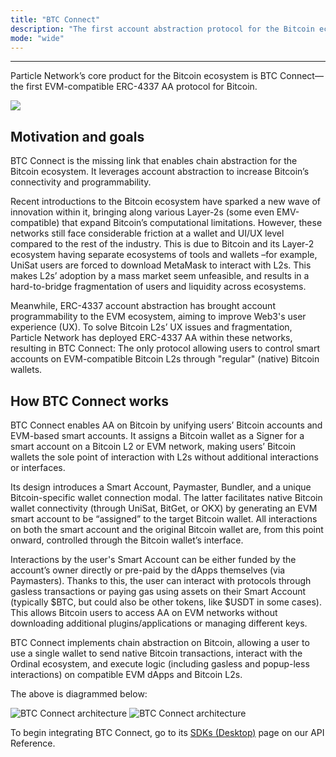 ```yaml
---
title: "BTC Connect"
description: "The first account abstraction protocol for the Bitcoin ecosystem"
mode: "wide"
---
```


***

Particle Network’s core product for the Bitcoin ecosystem is BTC Connect— the first EVM-compatible ERC-4337 AA protocol for Bitcoin.

<Frame caption="BTC Connect's ecosystem.">
<img src="/images/07.gif" style={{ width: '100%', maxWidth: '600px' }} />
</Frame>

## Motivation and goals

BTC Connect is the missing link that enables chain abstraction for the Bitcoin ecosystem. It leverages account abstraction to increase Bitcoin’s connectivity and programmability.

Recent introductions to the Bitcoin ecosystem have sparked a new wave of innovation within it, bringing along various Layer-2s (some even EMV-compatible) that expand Bitcoin’s computational limitations. However, these networks still face considerable friction at a wallet and UI/UX level compared to the rest of the industry. This is due to Bitcoin and its Layer-2 ecosystem having separate ecosystems of tools and wallets –for example, UniSat users are forced to download MetaMask to interact with L2s. This makes L2s’ adoption by a mass market seem unfeasible, and results in a hard-to-bridge fragmentation of users and liquidity across ecosystems.

Meanwhile, ERC-4337 account abstraction has brought account programmability to the EVM ecosystem, aiming to improve Web3's user experience (UX). To solve Bitcoin L2s’ UX issues and fragmentation, Particle Network has deployed ERC-4337 AA within these networks, resulting in BTC Connect: The only protocol allowing users to control smart accounts on EVM-compatible Bitcoin L2s through "regular" (native) Bitcoin wallets. 

## How BTC Connect works

BTC Connect enables AA on Bitcoin by unifying users’ Bitcoin accounts and EVM-based smart accounts. It assigns a Bitcoin wallet as a Signer for a smart account on a Bitcoin L2 or EVM network, making users’ Bitcoin wallets the sole point of interaction with L2s without additional interactions or interfaces.

Its design introduces a Smart Account, Paymaster, Bundler, and a unique Bitcoin-specific wallet connection modal. The latter facilitates native Bitcoin wallet connectivity (through UniSat, BitGet, or OKX) by generating an EVM smart account to be “assigned” to the target Bitcoin wallet. All interactions on both the smart account and the original Bitcoin wallet are, from this point onward, controlled through the Bitcoin wallet’s interface. 

Interactions by the user's Smart Account can be either funded by the account’s owner directly or pre-paid by the dApps themselves (via Paymasters). Thanks to this, the user can interact with protocols through gasless transactions or paying gas using assets on their Smart Account (typically $BTC, but could also be other tokens, like $USDT in some cases). This allows Bitcoin users to access AA on EVM networks without downloading additional plugins/applications or managing different keys.

BTC Connect implements chain abstraction on Bitcoin, allowing a user to use a single wallet to send native Bitcoin transactions, interact with the Ordinal ecosystem, and execute logic (including gasless and popup-less interactions) on compatible EVM dApps and Bitcoin L2s.

The above is diagrammed below:

<img
  className="block dark:hidden"
  src="/landing/wallet-abstraction/images/btc-flow.png"
  alt="BTC Connect architecture"
/>
<img
  className="hidden dark:block"
  src="/landing/wallet-abstraction/images/btc-flow.png"
  alt="BTC Connect architecture"
/>


<Tip>To begin integrating BTC Connect, go to its [SDKs (Desktop)](/api-reference/btc/desktop/web) page on our API Reference.</Tip>

